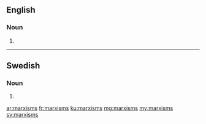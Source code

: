 ==English==

===Noun===
{{head|en}}

# {{plural of|marxism}}

----

==Swedish==

===Noun===
{{head|sv|noun form}}

# {{sv-noun-form-indef-gen|marxism}}

[[ar:marxisms]]
[[fr:marxisms]]
[[ku:marxisms]]
[[mg:marxisms]]
[[my:marxisms]]
[[sv:marxisms]]